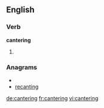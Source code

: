 
==English==

===Verb===
'''cantering'''

# {{present participle of|[[canter]]}}

===Anagrams===
* {{alphagram|aceginnrt}}
* [[recanting#English|recanting]]


[[de:cantering]]
[[fr:cantering]]
[[vi:cantering]]
